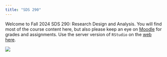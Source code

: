 ```yaml
---
title: "SDS 290"
---
```


Welcome to Fall 2024 SDS 290: Research Design and Analysis. You will find most of the course content here, but also please keep an eye on [Moodle](http://moodle.smith.edu) for grades and assignments. Use the server version of `RStudio` on the [web here](http://rstudio.smith.edu).

![](https://imgs.xkcd.com/comics/placebo_blocker.png)
